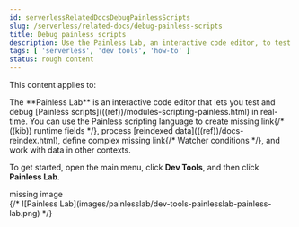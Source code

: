 ```yaml
---
id: serverlessRelatedDocsDebugPainlessScripts
slug: /serverless/related-docs/debug-painless-scripts
title: Debug painless scripts
description: Use the Painless Lab, an interactive code editor, to test and debug Painless scripts in real-time.
tags: [ 'serverless', 'dev tools', 'how-to' ]
status: rough content
---
```



<RoughContent />

This content applies to: <DocBadge template="observability" /> <DocBadge template="security" /> 


<div id="painlesslab"></div>

<DocCallOut template="beta" />
The **Painless Lab** is an interactive code editor that lets you test and
debug [Painless scripts](((ref))/modules-scripting-painless.html) in real-time.
You can use the Painless scripting
language to create <DocBadge><DocIcon size="s" type="unlink" title="missing link"/> missing link</DocBadge>{/*  <DocLink id="enKibanaManagingDataViews" section="explore-your-data-with-runtime-fields">((kib)) runtime fields</DocLink> */},
process [reindexed data](((ref))/docs-reindex.html), define complex
 <DocBadge><DocIcon size="s" type="unlink" title="missing link"/> missing link</DocBadge>{/* <DocLink id="enKibanaWatcherUi" section="create-an-advanced-watch">Watcher conditions</DocLink> */},
and work with data in other contexts.

To get started, open the main menu, click **Dev Tools**, and then click **Painless Lab**.

<div style={{ backgroundColor: "#F1F4FA", width: "100%", height: "250px", textAlign: "center", paddingTop: "110px", marginBottom: "20px" }}><DocIcon type="image" title="missing image"/> missing image</div>
{/* ![Painless Lab](images/painlesslab/dev-tools-painlesslab-painless-lab.png) */}
